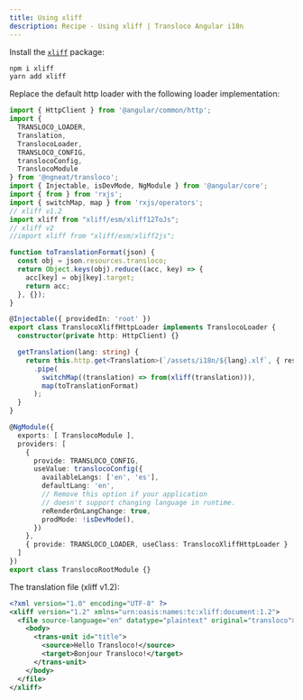 ```yaml
---
title: Using xliff
description: Recipe - Using xliff | Transloco Angular i18n
---
```


Install the [`xliff`](https://www.npmjs.com/package/xliff) package:
```bash
npm i xliff
yarn add xliff
```

Replace the default http loader with the following loader implementation:

```ts title="transloco-root.module.ts"
import { HttpClient } from '@angular/common/http';
import {
  TRANSLOCO_LOADER,
  Translation,
  TranslocoLoader,
  TRANSLOCO_CONFIG,
  translocoConfig,
  TranslocoModule
} from '@ngneat/transloco';
import { Injectable, isDevMode, NgModule } from '@angular/core';
import { from } from 'rxjs';
import { switchMap, map } from 'rxjs/operators';
// xliff v1.2
import xliff from "xliff/esm/xliff12ToJs";
// xliff v2
//import xliff from "xliff/esm/xliff2js";

function toTranslationFormat(json) {
  const obj = json.resources.transloco;
  return Object.keys(obj).reduce((acc, key) => {
    acc[key] = obj[key].target;
    return acc;
  }, {});
}

@Injectable({ providedIn: 'root' })
export class TranslocoXliffHttpLoader implements TranslocoLoader {
  constructor(private http: HttpClient) {}

  getTranslation(lang: string) {
    return this.http.get<Translation>(`/assets/i18n/${lang}.xlf`, { responseType: 'text' })
      .pipe(
        switchMap((translation) => from(xliff(translation))),
        map(toTranslationFormat)
      );
  }
}

@NgModule({
  exports: [ TranslocoModule ],
  providers: [
    {
      provide: TRANSLOCO_CONFIG,
      useValue: translocoConfig({
        availableLangs: ['en', 'es'],
        defaultLang: 'en',
        // Remove this option if your application
        // doesn't support changing language in runtime.
        reRenderOnLangChange: true,
        prodMode: !isDevMode(),
      })
    },
    { provide: TRANSLOCO_LOADER, useClass: TranslocoXliffHttpLoader }
  ]
})
export class TranslocoRootModule {}
```

The translation file (xliff v1.2):

```xml
<?xml version="1.0" encoding="UTF-8" ?>
<xliff version="1.2" xmlns="urn:oasis:names:tc:xliff:document:1.2">
  <file source-language="en" datatype="plaintext" original="transloco">
    <body>
      <trans-unit id="title">
        <source>Hello Transloco!</source>
        <target>Bonjour Transloco!</target>
      </trans-unit>
    </body>
  </file>
</xliff>
```
